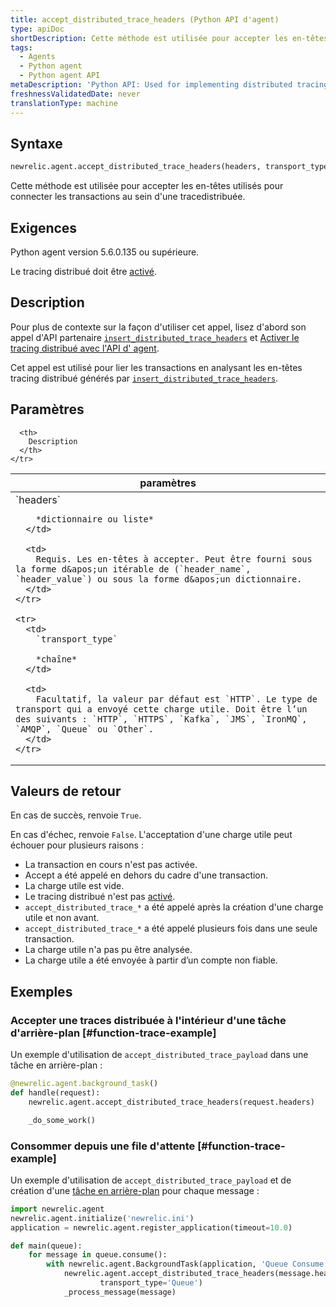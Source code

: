 ```yaml
---
title: accept_distributed_trace_headers (Python API d'agent)
type: apiDoc
shortDescription: Cette méthode est utilisée pour accepter les en-têtes utilisés pour connecter les transactions au sein d'une tracedistribuée.
tags:
  - Agents
  - Python agent
  - Python agent API
metaDescription: 'Python API: Used for implementing distributed tracing.'
freshnessValidatedDate: never
translationType: machine
---
```


## Syntaxe

```py
newrelic.agent.accept_distributed_trace_headers(headers, transport_type='HTTP')
```

Cette méthode est utilisée pour accepter les en-têtes utilisés pour connecter les transactions au sein d&apos;une tracedistribuée.

## Exigences

Python agent version 5.6.0.135 ou supérieure.

Le tracing distribué doit être [activé](/docs/enable-distributed-tracing#python).

## Description

Pour plus de contexte sur la façon d&apos;utiliser cet appel, lisez d&apos;abord son appel d&apos;API partenaire [`insert_distributed_trace_headers`](/docs/agents/python-agent/python-agent-api/insertdistributedtraceheaders-python-agent-api) et [Activer le tracing distribué avec l&apos;API d&apos; agent](/docs/enable-distributed-tracing#agent-apis).

Cet appel est utilisé pour lier les transactions en analysant les en-têtes tracing distribué générés par [`insert_distributed_trace_headers`](/docs/agents/python-agent/python-agent-api/insertdistributedtraceheaders-python-agent-api).

## Paramètres

<table>
  <thead>
    <tr>
      <th width="25%">
        paramètres
      </th>

      <th>
        Description
      </th>
    </tr>
  </thead>

  <tbody>
    <tr>
      <td>
        `headers`

        *dictionnaire ou liste*
      </td>

      <td>
        Requis. Les en-têtes à accepter. Peut être fourni sous la forme d&apos;un itérable de (`header_name`, `header_value`) ou sous la forme d&apos;un dictionnaire.
      </td>
    </tr>

    <tr>
      <td>
        `transport_type`

        *chaîne*
      </td>

      <td>
        Facultatif, la valeur par défaut est `HTTP`. Le type de transport qui a envoyé cette charge utile. Doit être l’un des suivants : `HTTP`, `HTTPS`, `Kafka`, `JMS`, `IronMQ`, `AMQP`, `Queue` ou `Other`.
      </td>
    </tr>
  </tbody>
</table>

## Valeurs de retour

En cas de succès, renvoie `True`.

En cas d&apos;échec, renvoie `False`. L&apos;acceptation d&apos;une charge utile peut échouer pour plusieurs raisons :

* La transaction en cours n&apos;est pas activée.
* Accept a été appelé en dehors du cadre d&apos;une transaction.
* La charge utile est vide.
* Le tracing distribué n&apos;est pas [activé](/docs/enable-distributed-tracing).
* `accept_distributed_trace_*` a été appelé après la création d&apos;une charge utile et non avant.
* `accept_distributed_trace_*` a été appelé plusieurs fois dans une seule transaction.
* La charge utile n&apos;a pas pu être analysée.
* La charge utile a été envoyée à partir d’un compte non fiable.

## Exemples

### Accepter une traces distribuée à l&apos;intérieur d&apos;une tâche d&apos;arrière-plan [#function-trace-example]

Un exemple d&apos;utilisation de `accept_distributed_trace_payload` dans une tâche en arrière-plan :

```py
@newrelic.agent.background_task()
def handle(request):
    newrelic.agent.accept_distributed_trace_headers(request.headers)

    _do_some_work()
```

### Consommer depuis une file d&apos;attente [#function-trace-example]

Un exemple d&apos;utilisation de `accept_distributed_trace_payload` et de création d&apos;une [tâche en arrière-plan](/docs/agents/python-agent/supported-features/python-background-tasks) pour chaque message :

```py
import newrelic.agent
newrelic.agent.initialize('newrelic.ini')
application = newrelic.agent.register_application(timeout=10.0)

def main(queue):
    for message in queue.consume():
        with newrelic.agent.BackgroundTask(application, 'Queue Consume'):
            newrelic.agent.accept_distributed_trace_headers(message.headers,
                    transport_type='Queue')
            _process_message(message)
```